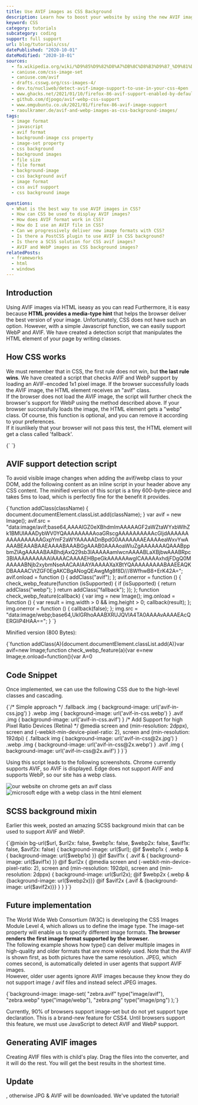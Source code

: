 ```yaml
---
title: Use AVIF images as CSS Background
description: Learn how to boost your website by using the new AVIF image format in the `background-images` of your CSS.
keyword: CSS
category: tutorials
subcategory: coding
support: full support
url: blog/tutorials/css/
datePublished: "2020-10-01"
dateModified: "2020-10-01"
sources:
  - fa.wikipedia.org/wiki/%D9%85%D9%82%D8%A7%DB%8C%D8%B3%D9%87_%D9%81%D8%B1%D9%85%D8%AA%E2%80%8C%D9%87%D8%A7%DB%8C_%D9%BE%D8%B1%D9%88%D9%86%D8%AF%D9%87%E2%80%8C%D9%87%D8%A7%DB%8C_%DA%AF%D8%B1%D8%A7%D9%81%DB%8C%DA%A9%DB%8C
  - caniuse.com/css-image-set
  - caniuse.com/avif
  - drafts.csswg.org/css-images-4/
  - dev.to/nucliweb/detect-avif-image-support-to-use-in-your-css-4pen
  - www.ghacks.net/2021/01/10/firefox-86-avif-support-enabled-by-default/
  - github.com/djpogo/avif-webp-css-support
  - www.omgubuntu.co.uk/2021/01/firefox-86-avif-image-support
  - raoulkramer.de/avif-and-webp-images-as-css-background-images/
tags:
  - image format
  - javascript
  - avif format
  - background-image css property
  - image-set property
  - css background
  - background images
  - file size
  - file format
  - background-image
  - css background avif
  - image format
  - css avif support
  - css background image

questions:
  - What is the best way to use AVIF images in CSS?
  - How can CSS be used to display AVIF images?
  - How does AVIF format work in CSS?
  - How do I use an AVIF file in CSS?
  - Can we progressively deliver new image formats with CSS?
  - Is there a PostCSS plugin to use AVIF in CSS background?
  - Is there a SCSS solution for CSS avif images?
  - AVIF and WebP images as CSS background images?
relatedPosts:
  - frameworks
  - html
  - windows
---
```


## Introduction

Using AVIF images via HTML iseasy as you can read <Link text="in this tutorial." href="/blog/tutorials/html/" />
Furthermore, it is easy because **HTML provides a media-type hint** that helps the browser deliver the best version of your image. Unfortunately, CSS does not have such an option. However, with a simple Javascript function, we can easily support WebP and AVIF. We have created a detection script that manipulates the HTML element of your page by writing classes.

## How CSS works

We must remember that in CSS, the first rule does not win, but **the last rule wins**. We have created a script that checks AVIF and WebP support by loading an AVIF-encoded 1x1 pixel image. If the browser successfully loads the AVIF image, the HTML element receives an "avif" class.  
If the browser does not load the AVIF image, the script will further check the browser's support for WebP using the method described above. If your browser successfully loads the image, the HTML element gets a "webp" class. Of course, this function is optional, and you can remove it according to your preferences.  
If it isunlikely that your browser will not pass this test, the HTML element will get a class called 'fallback'.

<Syntax language="html">
{`<html class="fallback"></html> <!-- you have to use jpg (oh god)-->
<html class="webp"></html> <!-- you can use webp-->
<html class="avif"></html> <!-- you can use avif (heck yeah!)-->`}
</Syntax>

## AVIF support detection script

To avoid visible image changes when adding the avif/webp class to your DOM, add the following content as an inline script in your header above any CSS content. The minified version of this script is a tiny 600-byte-piece and takes 5ms to load, which is perfectly fine for the benefit it provides.

<Syntax language="javascript">
  {`function addClass(className) {
  document.documentElement.classList.add(className);
}
var avif = new Image();
avif.src =
  "data:image/avif;base64,AAAAIGZ0eXBhdmlmAAAAAGF2aWZtaWYxbWlhZk1BMUIAAADybWV0YQAAAAAAAAAoaGRscgAAAAAAAAAAcGljdAAAAAAAAAAAAAAAAGxpYmF2aWYAAAAADnBpdG0AAAAAAAEAAAAeaWxvYwAAAABEAAABAAEAAAABAAABGgAAAB0AAAAoaWluZgAAAAAAAQAAABppbmZlAgAAAAABAABhdjAxQ29sb3IAAAAAamlwcnAAAABLaXBjbwAAABRpc3BlAAAAAAAAAAIAAAACAAAAEHBpeGkAAAAAAwgICAAAAAxhdjFDgQ0MAAAAABNjb2xybmNseAACAAIAAYAAAAAXaXBtYQAAAAAAAAABAAEEAQKDBAAAACVtZGF0EgAKCBgANogQEAwgMg8f8D///8WfhwB8+ErK42A=";
avif.onload = function () {
  addClass("avif");
};
avif.onerror = function () {
  check_webp_feature(function (isSupported) {
    if (isSupported) {
      return addClass("webp");
    }
    return addClass("fallback");
  });
};
function check_webp_feature(callback) {
var img = new Image();
img.onload = function () {
var result = img.width > 0 && img.height > 0;
callback(result);
};
img.onerror = function () {
callback(false);
};
img.src =
"data:image/webp;base64,UklGRhoAAABXRUJQVlA4TA0AAAAvAAAAEAcQERGIiP4HAA==";
}
`}

</Syntax>

Minified version (800 Bytes):

<Syntax language="javascript">
  {`function addClass(A){document.documentElement.classList.add(A)}var avif=new Image;function check_webp_feature(a){var e=new Image;e.onload=function(){var A=0<e.width&&0<e.height;a(A)},e.onerror=function(){a(!1)},e.src="data:image/webp;base64,UklGRhoAAABXRUJQVlA4TA0AAAAvAAAAEAcQERGIiP4HAA=="}avif.src="data:image/avif;base64,AAAAIGZ0eXBhdmlmAAAAAGF2aWZtaWYxbWlhZk1BMUIAAADybWV0YQAAAAAAAAAoaGRscgAAAAAAAAAAcGljdAAAAAAAAAAAAAAAAGxpYmF2aWYAAAAADnBpdG0AAAAAAAEAAAAeaWxvYwAAAABEAAABAAEAAAABAAABGgAAAB0AAAAoaWluZgAAAAAAAQAAABppbmZlAgAAAAABAABhdjAxQ29sb3IAAAAAamlwcnAAAABLaXBjbwAAABRpc3BlAAAAAAAAAAIAAAACAAAAEHBpeGkAAAAAAwgICAAAAAxhdjFDgQ0MAAAAABNjb2xybmNseAACAAIAAYAAAAAXaXBtYQAAAAAAAAABAAEEAQKDBAAAACVtZGF0EgAKCBgANogQEAwgMg8f8D///8WfhwB8+ErK42A=",avif.onload=function(){addClass("avif")},avif.onerror=function(){check_webp_feature(function(A){return addClass(A?"webp":"fallback")})};`}
</Syntax>

## Code Snippet

Once implemented, we can use the following CSS due to the high-level classes and cascading.

<Syntax language="css">
  {`/* Simple approach */
.fallback .img { background-image: url('avif-in-css.jpg') }
.webp .img { background-image: url('avif-in-css.webp') }
.avif .img { background-image: url('avif-in-css.avif') }
/* Add Support for high Pixel Ratio Devices (Retina) */
@media
    screen and (min-resolution: 2dppx),
    screen and (-webkit-min-device-pixel-ratio: 2),
    screen and (min-resolution: 192dpi) {
    .fallback img { background-image: url('avif-in-css@2x.jpg') }
    .webp .img { background-image: url('avif-in-css@2x.webp') }
    .avif .img { background-image: url('avif-in-css@2x.avif') }
}`}
</Syntax>

Using this script leads to the following screenshots. Chrome currently supports AVIF, so AVIF is displayed. Edge does not support AVIF and supports WebP, so our site has a webp class.

<Image src="css-chrome" alt="our website on chrome gets an avif class" />
<Image
  src="css-edge"
  alt="microsoft edge with a webp class in the html element"
/>

## SCSS background mixin

Earlier this week, <Link href="raoulkramer.de/avif-and-webp-images-as-css-background-images/" text="Raoul Kramer" />
posted an amazing SCSS background mixin that can be used to support AVIF and WebP.

<Syntax language="scss">
  {`@mixin bg-url($url, $url2x: false, $webp1x: false, $webp2x: false, $avif1x: false, $avif2x: false) {
  background-image: url($url);
  @if $webp1x { .webp & { background-image: url($webp1x) }}
  @if $avif1x { .avif & { background-image: url($avif1x) }}
  @if $url2x {
    @media
    screen and (-webkit-min-device-pixel-ratio: 2),
    screen and (min-resolution: 192dpi),
    screen and (min-resolution: 2dppx) {
      background-image: url($url2x);
      @if $webp2x {.webp & {background-image: url($webp2x)}}
      @if $avif2x {.avif & {background-image: url($avif2x)}}
    }
  }
}`}
</Syntax>

## Future implementation

The World Wide Web Consortium (W3C) is developing the CSS Images Module Level 4, which allows us to define the image type. The image-set property will enable us to specify different image formats. **The browser renders the first image format supported by the browser.**  
The following example shows how type() can deliver multiple images in high-quality and older formats that are more widely used. Note that the AVIF is shown first, as both pictures have the same resolution. JPEG, which comes second, is automatically deleted in user agents that support AVIF images.  
However, older user agents ignore AVIF images because they know they do not support image / avif files and instead select JPEG images.

<Syntax language="css">
  {`background-image:
  image-set(
    "zebra.avif" type("image/avif"),
    "zebra.webp" type("image/webp"),
    "zebra.png" type("image/png")
  );`}
</Syntax>

Currently, 90% of browsers support image-set but do not yet support type declaration. This is a brand-new feature for CSS4. Until browsers support this feature, we must use JavaScript to detect AVIF and WebP support.

## Generating AVIF images

Creating AVIF files with <Link text="avif.io" href="/" />
is child's play. Drag the files into the converter, and it will do the rest. You will get the best results in the shortest time.

## Update

<Link
  text="Huge thanks to Stephanie Hsu for pointing out that the fallback image needs a class as well"
  link="github.com/justinschmitz97/avif.io/issues/74"
/>
, otherwise JPG & AVIF will be downloaded. We've updated the tutorial!
